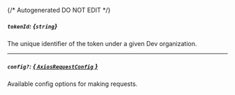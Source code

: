 {/* Autogenerated DO NOT EDIT  */}
##### `tokenId`: *{`string`}*
The unique identifier of the token under a given Dev organization.


---
##### `config?`: [*{ `AxiosRequestConfig` }*](https://axios-http.com/docs/req_config)
Available config options for making requests.


